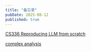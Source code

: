 ```yaml
---
title: "备忘录"
pubDate: 2025-08-12
published: true
---
```


[CS336 Reproducing LLM from scratch](https://www.heywhale.com/mw/project/689709e023583639fc675b5c)

[complex analysis](https://zhangshenxing.github.io/teaching/%E5%A4%8D%E5%8F%98%E5%87%BD%E6%95%B0%E4%B8%8E%E7%A7%AF%E5%88%86%E5%8F%98%E6%8D%A2/chapter/1.pdf)


